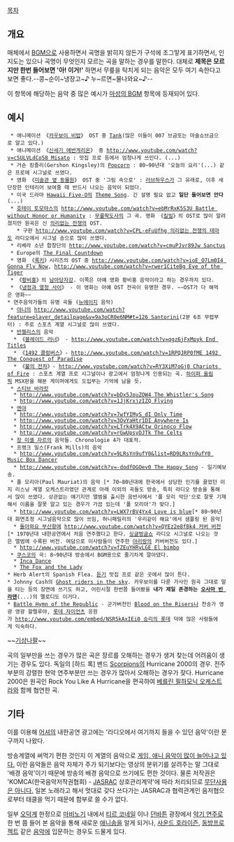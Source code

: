[[목차]]

== 개요 ==
매체에서 [[BGM]]으로 사용하면서 곡명을 밝히지 않든가 구석에 조그맣게 표기하면서, 인지도는 있으나 곡명이 무엇인지 모르는 곡을 말하는 경우를 말한다. 대체로 '''제목은 모르지만 한번 들어보면 '아! 이거!' ''' 하면서 무릎을 탁치게 되는 음악은 모두 여기 속한다고 보면 좋다.--콩~순이~냉장고~♪ 누~르면~물나와요~♪--

이 항목에 해당하는 음악 중 많은 예시가 [[마성의 BGM]] 항목에 등재되어 있다.
== 예시 ==

  * 애니메이션 《[[카우보이 비밥]]》 OST 중 [http://www.youtube.com/watch?v=n6jCJZEFIto Tank](많은 이들이 007 브금또는 마술쇼브금으로 알고 있다.)
  * 애니메이션 《[[신세기 에반게리온]]》 중 [[http://www.youtube.com/watch?v=cSULVLdCo58 Misato]] : 맛집 프로 등에서 엄청나게 쓰인다. (...)
  * 거숀 킹즐리(Gershon Kingsley)의 [[팝콘#s-5|Popcorn]] : 80~90년대 '오늘의 요리'(...) 같은 프로에 시그널로 쓰였다.
  * 영화 《[[미술관 옆 동물원]]》 OST 중 '그림 속으로' : [[러브하우스]]가 그 유래로, 이후 새단장한 인테리어 보여줄 때 반드시 나오는 음악이 되었다.
  * 미국 드라마 [[Hawaii Five-O]]의 [https://www.youtube.com/watch?v=hwhvByj8YG8 Theme Song]. 긴 설명 필요 없고 '''일단 들어보면 안다'''(...)
  * [[호테이 토모야스]]의 [[http://www.youtube.com/watch?v=ebMrRxK5S3U Battle without Honor or Humanity]] : [[무릎팍도사]]의 그 곡. 영화 《[[킬빌]]》의 OST로 많이 알려졌지만 원곡은 신 [[의리없는 전쟁]]의 OST.
    * 구판 [[http://www.youtube.com/watch?v=CPL-eFuUfhg 의리없는 전쟁의 테마]]도 라디오에서 시그널 송으로 많이 쓰였다.
  * 리베라 소년 합창단의 [[http://www.youtube.com/watch?v=cmuPJvr89Jw Sanctus]]
  * Europe의 [[The Final Countdown]]
  * 영화 《[[록키]]》시리즈의 OST 중 [[http://www.youtube.com/watch?v=ioE_O7Lm0I4 Gonna Fly Now]], [[http://www.youtube.com/watch?v=rwer1CiteBg Eye of the Tiger]] 
  * 《[[황비홍]]》의 [[남아당자강]]. 이쪽은 아예 영화 황비홍 음악이라고 하는 경우까지 있다.
  * 《[[냉정과 열정 사이]]》 - 이 영화는 아예 OST 전곡이 유명한 경우. ~~OST가 다 해먹은 영화~~
 * 연주음악가들의 유명 곡들 ([[뉴에이지]] 음악)
  * [[야니(음악가)|야니]]의 [[http://www.youtube.com/watch?feature=player_detailpage&v=9a3oCR0e6NM#t=126 Santorini]](2분 6초 무렵부터) : 주로 스포츠 계열 시그널로 많이 쓰였다. 
  * [[반젤리스]]의 음악
   * 《[[블레이드 러너]]》 - [[http://www.youtube.com/watch?v=qgz6jFxMpyk End Titles]]
   * 《[[1492 콜럼버스]]》- [[http://www.youtube.com/watch?v=1RPQJRP0fME 1492 The Conquest of Paradise]]
   * 《[[불의 전차]]》- [[http://www.youtube.com/watch?v=RY3XiM7oGj0 Chariots of Fire]] : 스포츠 계열 프로 시그널이나 광고에서 엄청나게 인용되는 곡. [[하이퍼 올림픽]] MSX판을 해본 게이머에게도 도입부는 기억에 남을 듯.
  * [[스티브 바라캇]]
   * [[http://www.youtube.com/watch?v=bDx5JouZOW4 The Whistler's Song]]
   * [[http://www.youtube.com/watch?v=1JjKrxjzIZQ Flying]]
  * [[엔야]]
   * [[http://www.youtube.com/watch?v=7wfYIMyS_dI Only Time]]
   * [[http://www.youtube.com/watch?v=3OvYaHtr1DI Anywhere Is]]
   * [[http://www.youtube.com/watch?v=LTrk4X9ACtw Orinoco Flow]]
   * [[http://www.youtube.com/watch?v=rGwUpsyDJTk The Celts]]
  * [[장 미셸 자르]]의 음악들. Chronologie 4가 대표적.
  * 프랭크 밀스(Frank Mills)의 음악 
   * [[http://www.youtube.com/watch?v=9LRsYn9ufY0&list=RD9LRsYn9ufY0 Music Box Dancer]]
   * [[http://www.youtube.com/watch?v=-dodfOGOev0 The Happy Song]] - 일기예보송.
  * 폴 모리아(Paul Mauriat)의 음악 [* 70~80년대에 한국에서 상당한 인기를 끌었던 이지 리스닝 계열 오케스트라였던 관계로 아래 이외의 곡들도 방송, 특히 라디오 방송을 통해서 많이 쓰였다. 상관없는 얘기지만 앨범을 출시한 음반사에서 '폴 모리 악단'으로 잘못 기재해서 이름을 잘못 알고 있는 경우가 가끔 있는데 '폴 모리아'가 맞다.] 
   * [[http://www.youtube.com/watch?v=LWX7rBV4Yx4 Love is blue]][* 80~90년대 화면조정 시그널음악으로 많이 쓰임, 허니패밀리의 '우리같이 해요'에서 샘플링 된 음악]
   * [[돌아와요 부산항에]] [[http://www.youtube.com/watch?v=QYEz2e8fBk4 커버 버전]][* 1970년대 내한공연에서 처음 연주했다고 한다. [[싱글벙글쇼]] 라디오 시그널로 나오는 것은 앨범에 수록된 버전. 여담으로 이사람들이 연주한 [[아리랑]]의 커버버전도 있다.] 
   * [[http://www.youtube.com/watch?v=fZEuYHRyLGE El bimbo]]
  * [[쿠스코]]의 곡: 8~90년대 방송에서 BGM용으로 줄기차게 깔아댔다. 
   * [http://www.youtube.com/watch?v=CLiLMboE9I8 Inca Dance]
   * [http://www.youtube.com/watch?v=RYVqEGv2w3k The Fox and the Lady]
 * Herb Alert의 Spanish Flea. [https://www.youtube.com/watch?v=mML2fPec7xU 듣기] 맛집 프로 같은 곳에서 많이 튼다.
 * Johnny Cash의 [https://www.youtube.com/watch?v=Mynzbmrtp9I Ghost riders in the sky]. 카우보이를 다룬 가사인 원곡 그대로 말을 타는 등의 장면에 쓰기도 하고, 어린시절 한번쯤 들어봤을 '''내가 제일 존경하는 [[오사마 빈 라덴]]'''(...)의 멜로디도 이거다.
 * [[Battle Hymn of the Republic]] - 군가버전인 [[Blood on the Risers]]나 찬송가 영광 영광 할렐루야, [[롯데 자이언츠]] 응원가 [[http://www.youtube.com/embed/NSR5kAxIEi0 승리의 롯데]] 덕에 많은 사람들에게 익숙하다.

~~[https://www.youtube.com/watch?v=1GU0r7z-4qw 기상나팔]~~

곡의 일부만을 쓰는 경우가 많은 곡은 장르를 오해하는 경우가 생겨 찾는데 어려움이 생기는 경우도 있다. 독일의 [하드 록] 밴드 [[Scorpions]]의 Hurricane 2000의 경우. 전주 부분의 강렬한 현악 연주부분만 쓰는 경우가 많아서 오해하는 경우가 잦다. Hurricane 2000은 원곡인 Rock You Like A Hurricane을 편곡하여 [[베를린 필하모닉 오케스트라]]와 함께 협연한 곡.

== 기타 ==
이를 이용해 [[어셔]]의 내한공연 광고에는 '라디오에서 여기까지 들을 수 있던 음악'이란 문구까지 나왔다.

방송계열에 써먹기 편한 것인지 이 계열의 음악으로 [http://yurion.net/586  게임, 애니 음악이 많이 늘어나고 있다.] 이런 음악들은 음악 자체가 주가 되기보다는 영상의 분위기를 살려주는 말 그대로 '배경 음악'이기 때문에 방송의 배경 음악으로 쓰기에도 편한 것이다. 물론 저작권은 'KOMCA(한국음악저작권협회) - [[JASRAC]] 상호관리계약'에 따라 처리되므로 [http://www.etoday.co.kr/news/section/newsview.php?idxno=148925 무단사용은 아니다.] 일본 노래라고 해서 멋대로 갖다 쓰다가는 JASRAC과 협력관계인 음저협으로부터 태클을 먹기 때문에 함부로 쓸 수가 없다.

일부 [[오덕계]] 한정으로 [[마비노기]] 내에서 [[티르 코네일]] 이나 [[던바튼]] 광장에서 [[악기 연주]]로 한 번 쯤 들어 본 음악을 통해 새로운 [[애니송]]을 알게 되거나, [[사운드 호라이즌]], [[동방프로젝트]] 같은 [[음악]]에 입문하는 경우도 드물게 있다.

